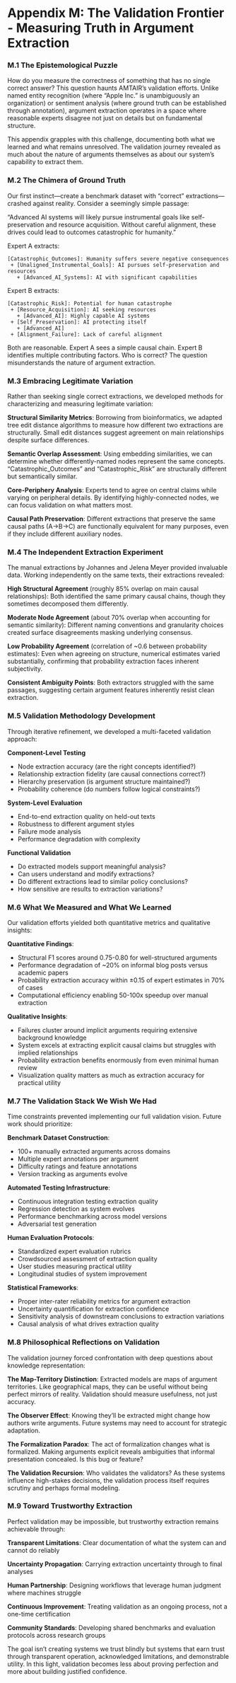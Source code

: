 # Appendix M: The Validation Frontier - Measuring Truth in Argument Extraction {#sec-appendix-validation-frontier .unnumbered}

### M.1 The Epistemological Puzzle {#sec-epistemological-puzzle .unnumbered}

How do you measure the correctness of something that has no single correct answer? This question haunts AMTAIR's validation efforts. Unlike named entity recognition (where "Apple Inc." is unambiguously an organization) or sentiment analysis (where ground truth can be established through annotation), argument extraction operates in a space where reasonable experts disagree not just on details but on fundamental structure.

This appendix grapples with this challenge, documenting both what we learned and what remains unresolved. The validation journey revealed as much about the nature of arguments themselves as about our system's capability to extract them.

### M.2 The Chimera of Ground Truth {#sec-ground-truth-chimera .unnumbered}

Our first instinct—create a benchmark dataset with "correct" extractions—crashed against reality. Consider a seemingly simple passage:

"Advanced AI systems will likely pursue instrumental goals like self-preservation and resource acquisition. Without careful alignment, these drives could lead to outcomes catastrophic for humanity."

Expert A extracts:

```
[Catastrophic_Outcomes]: Humanity suffers severe negative consequences
 + [Unaligned_Instrumental_Goals]: AI pursues self-preservation and resources
   + [Advanced_AI_Systems]: AI with significant capabilities
```

Expert B extracts:

```
[Catastrophic_Risk]: Potential for human catastrophe
 + [Resource_Acquisition]: AI seeking resources
   + [Advanced_AI]: Highly capable AI systems
 + [Self_Preservation]: AI protecting itself  
   + [Advanced_AI]
 + [Alignment_Failure]: Lack of careful alignment
```

Both are reasonable. Expert A sees a simple causal chain. Expert B identifies multiple contributing factors. Who is correct? The question misunderstands the nature of argument extraction.

### M.3 Embracing Legitimate Variation {#sec-legitimate-variation .unnumbered}

Rather than seeking single correct extractions, we developed methods for characterizing and measuring legitimate variation:

**Structural Similarity Metrics**: Borrowing from bioinformatics, we adapted tree edit distance algorithms to measure how different two extractions are structurally. Small edit distances suggest agreement on main relationships despite surface differences.

**Semantic Overlap Assessment**: Using embedding similarities, we can determine whether differently-named nodes represent the same concepts. "Catastrophic_Outcomes" and "Catastrophic_Risk" are structurally different but semantically similar.

**Core-Periphery Analysis**: Experts tend to agree on central claims while varying on peripheral details. By identifying highly-connected nodes, we can focus validation on what matters most.

**Causal Path Preservation**: Different extractions that preserve the same causal paths (A→B→C) are functionally equivalent for many purposes, even if they include different auxiliary nodes.

### M.4 The Independent Extraction Experiment {#sec-independent-extraction .unnumbered}

The manual extractions by Johannes and Jelena Meyer provided invaluable data. Working independently on the same texts, their extractions revealed:

**High Structural Agreement** (roughly 85% overlap on main causal relationships): Both identified the same primary causal chains, though they sometimes decomposed them differently.

**Moderate Node Agreement** (about 70% overlap when accounting for semantic similarity): Different naming conventions and granularity choices created surface disagreements masking underlying consensus.

**Low Probability Agreement** (correlation of ~0.6 between probability estimates): Even when agreeing on structure, numerical estimates varied substantially, confirming that probability extraction faces inherent subjectivity.

**Consistent Ambiguity Points**: Both extractors struggled with the same passages, suggesting certain argument features inherently resist clean extraction.

### M.5 Validation Methodology Development {#sec-validation-methodology .unnumbered}

Through iterative refinement, we developed a multi-faceted validation approach:

**Component-Level Testing**

- Node extraction accuracy (are the right concepts identified?)
- Relationship extraction fidelity (are causal connections correct?)
- Hierarchy preservation (is argument structure maintained?)
- Probability coherence (do numbers follow logical constraints?)

**System-Level Evaluation**

- End-to-end extraction quality on held-out texts
- Robustness to different argument styles
- Failure mode analysis
- Performance degradation with complexity

**Functional Validation**

- Do extracted models support meaningful analysis?
- Can users understand and modify extractions?
- Do different extractions lead to similar policy conclusions?
- How sensitive are results to extraction variations?

### M.6 What We Measured and What We Learned {#sec-measurement-learning .unnumbered}

Our validation efforts yielded both quantitative metrics and qualitative insights:

**Quantitative Findings**:

- Structural F1 scores around 0.75-0.80 for well-structured arguments
- Performance degradation of ~20% on informal blog posts versus academic papers
- Probability extraction accuracy within ±0.15 of expert estimates in 70% of cases
- Computational efficiency enabling 50-100x speedup over manual extraction

**Qualitative Insights**:

- Failures cluster around implicit arguments requiring extensive background knowledge
- System excels at extracting explicit causal claims but struggles with implied relationships
- Probability extraction benefits enormously from even minimal human review
- Visualization quality matters as much as extraction accuracy for practical utility

### M.7 The Validation Stack We Wish We Had {#sec-validation-wishlist .unnumbered}

Time constraints prevented implementing our full validation vision. Future work should prioritize:

**Benchmark Dataset Construction**:

- 100+ manually extracted arguments across domains
- Multiple expert annotations per argument
- Difficulty ratings and feature annotations
- Version tracking as arguments evolve

**Automated Testing Infrastructure**:

- Continuous integration testing extraction quality
- Regression detection as system evolves
- Performance benchmarking across model versions
- Adversarial test generation

**Human Evaluation Protocols**:

- Standardized expert evaluation rubrics
- Crowdsourced assessment of extraction quality
- User studies measuring practical utility
- Longitudinal studies of system improvement

**Statistical Frameworks**:

- Proper inter-rater reliability metrics for argument extraction
- Uncertainty quantification for extraction confidence
- Sensitivity analysis of downstream conclusions to extraction variations
- Causal analysis of what drives extraction quality

### M.8 Philosophical Reflections on Validation {#sec-validation-philosophy .unnumbered}

The validation journey forced confrontation with deep questions about knowledge representation:

**The Map-Territory Distinction**: Extracted models are maps of argument territories. Like geographical maps, they can be useful without being perfect mirrors of reality. Validation should measure usefulness, not just accuracy.

**The Observer Effect**: Knowing they'll be extracted might change how authors write arguments. Future systems may need to account for strategic adaptation.

**The Formalization Paradox**: The act of formalization changes what is formalized. Making arguments explicit reveals ambiguities that informal presentation concealed. Is this bug or feature?

**The Validation Recursion**: Who validates the validators? As these systems influence high-stakes decisions, the validation process itself requires scrutiny and perhaps formal modeling.

### M.9 Toward Trustworthy Extraction {#sec-trustworthy-extraction .unnumbered}

Perfect validation may be impossible, but trustworthy extraction remains achievable through:

**Transparent Limitations**: Clear documentation of what the system can and cannot do reliably

**Uncertainty Propagation**: Carrying extraction uncertainty through to final analyses

**Human Partnership**: Designing workflows that leverage human judgment where machines struggle

**Continuous Improvement**: Treating validation as an ongoing process, not a one-time certification

**Community Standards**: Developing shared benchmarks and evaluation protocols across research groups

The goal isn't creating systems we trust blindly but systems that earn trust through transparent operation, acknowledged limitations, and demonstrable utility. In this light, validation becomes less about proving perfection and more about building justified confidence.